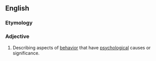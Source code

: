 ==English==

===Etymology===
{{prefix|en|psycho|behavioral}}

===Adjective===
{{en-adj}}

# Describing aspects of [[behavior]] that have [[psychological]] causes or significance.
